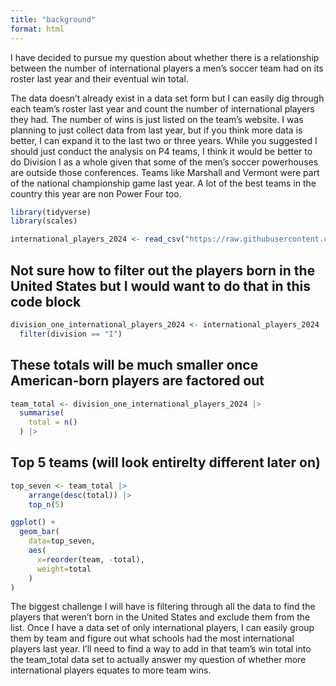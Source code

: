 ```yaml
---
title: "background"
format: html
---
```


I have decided to pursue my question about whether there is a relationship between the number of international players a men's soccer team had on its roster last year and their eventual win total.

The data doesn't already exist in a data set form but I can easily dig through each team's roster last year and count the number of international players they had. The number of wins is just listed on the team's website. I was planning to just collect data from last year, but if you think more data is better, I can expand it to the last two or three years. While you suggested I should just conduct the analysis on P4 teams, I think it would be better to do Division I as a whole given that some of the men's soccer powerhouses are outside those conferences. Teams like Marshall and Vermont were part of the national championship game last year. A lot of the best teams in the country this year are non Power Four too.

```r
library(tidyverse)
library(scales)
```

```r
international_players_2024 <- read_csv("https://raw.githubusercontent.com/Sports-Roster-Data/mens-soccer/refs/heads/main/combined_rosters_2024.csv")
```
## Not sure how to filter out the players born in the United States but I would want to do that in this code block
```r
division_one_international_players_2024 <- international_players_2024 |> 
  filter(division == "I") 
```

## These totals will be much smaller once American-born players are factored out
```r
team_total <- division_one_international_players_2024 |> 
  summarise(
    total = n()
  ) |> 
```

## Top 5 teams (will look entirelty different later on)
```r
top_seven <- team_total |> 
    arrange(desc(total)) |> 
    top_n(5)
```


```r
ggplot() + 
  geom_bar(
    data=top_seven, 
    aes(
      x=reorder(team, -total), 
      weight=total
    )
)
```

The biggest challenge I will have is filtering through all the data to find the players that weren't born in the United States and exclude them from the list. Once I have a data set of only international players, I can easily group them by team and figure out what schools had the most international players last year. I'll need to find a way to add in that team's win total into the team_total data set to actually answer my question of whether more international players equates to more team wins.

